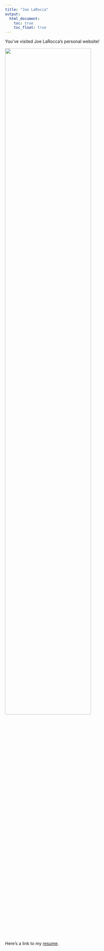 ```yaml
---
title: "Joe LaRocca"
output: 
  html_document:
    toc: true
    toc_float: true
---
```


You've visited Joe LaRocca's personal website!

<img src="/Users/Joe/Desktop/Screenshot 2024-08-31 at 10.02.33 AM.png" style="width:75%">

Here's a link to my [resume](https://docs.google.com/document/d/1F2FM0orF4hiL4OwpA4j2rvai95wNwzpEhsT11Kmxe1c/edit?tab=t.0). 
